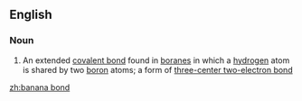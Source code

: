 ==English==

===Noun===
{{wikipedia}}
{{en-noun|sg=[[banana]] [[bond]]}}

# {{context|informal|inorganic chemistry}} An extended [[covalent bond]] found in [[borane]]s in which a [[hydrogen]] atom is shared by two [[boron]] atoms; a form of  [[three-center two-electron bond]]

[[zh:banana bond]]
